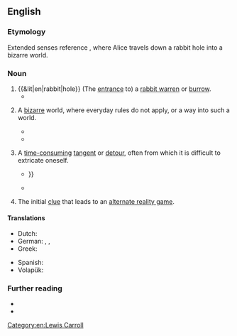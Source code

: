 ==English==

===Etymology===
Extended senses reference ''{{w|Alice's Adventures in Wonderland}}'', where Alice travels down a rabbit hole into a bizarre world.

===Noun===
{{en-noun}}

# {{&lit|en|rabbit|hole}} (The [[entrance]] to) a [[rabbit warren]] or [[burrow]].
#* {{quote-book|en|year=1866|author=Lewis Carroll|authorlink=Lewis Carroll|title=Alice's Adventures in Wonderland|chapterurl={{fullurl:s:en:Alice's Adventures in Wonderland (1866)/Chapter 1}}|chapter=1|passage=The '''rabbit-hole''' went straight on like a tunnel for some way, and then dipped suddenly down, so suddenly that Alice had not a moment to think about stopping herself before she found herself falling down what seemed to be a very deep well.}}
# {{lb|en|usually|with article}} A [[bizarre]] world, where everyday rules do not apply, or a way into such a world.
#: {{syn|en|looking glass}}
#: {{ux|en|These mushrooms will take you down the '''rabbit hole''', man.}}
#* {{quote-av|en|actor=Laurence Fishburne|role=Morpheus|title=The Matrix|writer={{w|The Wachowskis}}|year=1999|time=0:29:05|text=You take the blue pill, the story ends, you wake up in your bed and believe whatever you want to believe. You take the red pill, you stay in Wonderland, and I show you how deep the '''rabbit hole''' goes.}}
#* {{quote-book|en|year=2012|author=Linda Hoy|title=The Effect|pageurl=https://books.google.com/books?id=SDntBAAAQBAJ&pg=PR7|isbn=9781846949074|page=vii|publisher=John Hunt Publishing|passage=Tumbling down the '''rabbit hole''', she encountered a whole new level of existence where the laws of physics were turned upside down, shaken inside out and taken to the cleaners.}}
# {{lb|en|by extension}} A [[time-consuming]] [[tangent]] or [[detour]], often from which it is difficult to extricate oneself.
#* {{quote-book|en|year=2017|author=Judith Aston, ‎Sandra Gaudenzi, ‎Mandy Rose|title=I-Docs: The Evolving Practices of Interactive Documentary|isbn=0231851073|passage=My point is not to go down the '''rabbit hole''' of deconstructing the term ''documentary'', {{...}}}}
#* {{quote-book|en|year=2018|title=GAPS Stories|publisher=Chelsea Green Publishing|ISBN=9781603588973|passage=I felt pretty strongly that non-food supplements would be a complicated, expensive '''rabbit hole''' that rarely cure children fully of anxiety / autism / etc. (especially in the absence of enough nourishing food).}}
# {{lb|en|gaming}} The initial [[clue]] that leads to an [[alternate reality game]].
#: {{syn|en|trailhead}}

====Translations====
{{trans-top|(entrance to) a rabbit warren or burrow}}
* Dutch: {{t+|nl|konijnenhol|n}}
* German: {{t|de|Kaninchenloch|n}}, {{t|de|Kaninchenhöhle|f}}, {{t+|de|Kaninchenbau|m}}
* Greek: {{t+|el|κουνελότρυπα|f}}
{{trans-mid}}
* Spanish: {{t+|es|madriguera|f}}
* Volapük: {{t|vo|kroligahog}}
{{trans-bottom}}

===Further reading===
* {{pedia|down the Rabbit Hole}}
* {{pedia|rabbit hole}}

[[Category:en:Lewis Carroll]]